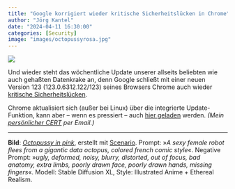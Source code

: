 ```yaml
---
title: "Google korrigiert wieder kritische Sicherheitslücken in Chrome"
author: "Jörg Kantel"
date: "2024-04-11 16:30:00"
categories: [Security]
image: "images/octopussyrosa.jpg"
---
```


[![](images/octopussyrosa-b.jpg)](https://www.flickr.com/photos/schockwellenreiter/53561754944/)

Und wieder steht das wöchentliche Update unserer allseits beliebten wie auch gehaßten Datenkrake an, denn Google schließt mit einer neuen Version 123 (123.0.6312.122/123) seines Browsers Chrome auch wieder [kritische Sicherheitslücken](https://chromereleases.googleblog.com/2024/04/stable-channel-update-for-desktop_10.html).

Chrome aktualisiert sich (außer bei Linux) über die integrierte Update-Funktion, kann aber -- wenn es pressiert -- auch [hier geladen](https://www.google.com/intl/de/chrome/browser/) werden. *(Mein [persönlicher CERT](http://www.gwdg.de/~mreiman1/) per Email.)*


---

**Bild**: *[Octopussy in pink](https://www.flickr.com/photos/schockwellenreiter/53561754944/)*, erstellt mit [Scenario](http://cognitiones.kantel-chaos-team.de/technikgeschichte/rechnerundnetze/scenario.html). Prompt: »*A sexy female robot flees from a gigantic data octopus, colored french comic style*«. Negative Prompt: »*ugly, deformed, noisy, blurry, distorted, out of focus, bad anatomy, extra limbs, poorly drawn face, poorly drawn hands, missing fingers*«. Modell: Stable Diffusion XL, Style: Illustrated Anime + Ethereal Realism.